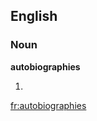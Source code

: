 ==English==

===Noun===
'''autobiographies'''

# {{plural of|autobiography}}

[[fr:autobiographies]]